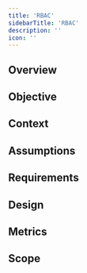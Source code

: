 ```yaml
---
title: 'RBAC'
sidebarTitle: 'RBAC'
description: ''
icon: ''
---
```


## Overview

## Objective

## Context

## Assumptions

## Requirements

## Design

## Metrics

## Scope